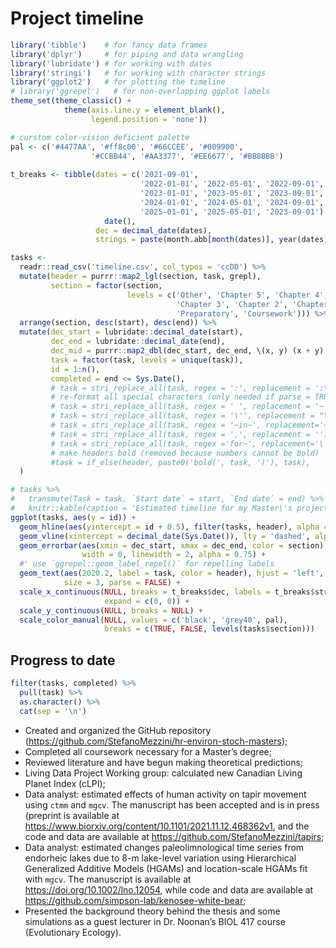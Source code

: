 \newpage

# Project timeline {#timeline}

```r
library('tibble')    # for fancy data frames
library('dplyr')     # for piping and data wrangling
library('lubridate') # for working with dates
library('stringi')   # for working with character strings
library('ggplot2')   # for plotting the timeline
# library('ggrepel')   # for non-overlapping ggplot labels
theme_set(theme_classic() +
            theme(axis.line.y = element_blank(),
                  legend.position = 'none'))

# curstom color-vision deficient palette
pal <- c('#4477AA', '#ff8c00', '#66CCEE', '#009900',
                  '#CCBB44', '#AA3377', '#EE6677', '#BBBBBB')
                  
t_breaks <- tibble(dates = c('2021-09-01',
                             '2022-01-01', '2022-05-01', '2022-09-01',
                             '2023-01-01', '2023-05-01', '2023-09-01',
                             '2024-01-01', '2024-05-01', '2024-09-01',
                             '2025-01-01', '2025-05-01', '2023-09-01') %>%
                     date(),
                   dec = decimal_date(dates),
                   strings = paste(month.abb[month(dates)], year(dates)))

tasks <-
  readr::read_csv('timeline.csv', col_types = 'ccDD') %>%
  mutate(header = purrr::map2_lgl(section, task, grepl),
         section = factor(section,
                          levels = c('Other', 'Chapter 5', 'Chapter 4',
                                     'Chapter 3', 'Chapter 2', 'Chapter 1',
                                     'Preparatory', 'Coursework'))) %>%
  arrange(section, desc(start), desc(end)) %>%
  mutate(dec_start = lubridate::decimal_date(start),
         dec_end = lubridate::decimal_date(end),
         dec_mid = purrr::map2_dbl(dec_start, dec_end, \(x, y) (x + y) / 2),
         task = factor(task, levels = unique(task)),
         id = 1:n(),
         completed = end <= Sys.Date(),
         # task = stri_replace_all(task, regex = ':', replacement = ':\n'),
         # re-format all special characters (only needed if parse = TRUE)
         # task = stri_replace_all(task, regex = ' ', replacement = '~'),
         # task = stri_replace_all(task, regex = '\'', replacement = "\\'"),
         # task = stri_replace_all(task, regex = '~in~', replacement='~\'in\'~'),
         # task = stri_replace_all(task, regex = ',', replacement = ''),
         # task = stri_replace_all(task, regex ='for~', replacement='\'for\'~'),
         # make headers bold (removed because numbers cannot be bold)
         #task = if_else(header, paste0('bold(', task, ')'), task),
  )

# tasks %>%
#   transmute(Task = task, `Start date` = start, `End date` = end) %>%
#   knitr::kable(caption = 'Estimated timeline for my Master\'s project.')
ggplot(tasks, aes(y = id)) +
  geom_hline(aes(yintercept = id + 0.5), filter(tasks, header), alpha = 0.15) +
  geom_vline(xintercept = decimal_date(Sys.Date()), lty = 'dashed', alpha = 0.5) +
  geom_errorbar(aes(xmin = dec_start, xmax = dec_end, color = section),
                width = 0, linewidth = 2, alpha = 0.75) +
  #' use `ggrepel::geom_label_repel()` for repelling labels
  geom_text(aes(2020.2, label = task, color = header), hjust = 'left',
            size = 3, parse = FALSE) +
  scale_x_continuous(NULL, breaks = t_breaks$dec, labels = t_breaks$strings,
                     expand = c(0, 0)) +
  scale_y_continuous(NULL, breaks = NULL) +
  scale_color_manual(NULL, values = c('black', 'grey40', pal),
                     breaks = c(TRUE, FALSE, levels(tasks$section)))
```

## Progress to date

```r
filter(tasks, completed) %>%
  pull(task) %>%
  as.character() %>%
  cat(sep = '\n')
```

- Created and organized the GitHub repository  ([https://github.com/StefanoMezzini/hr-environ-stoch-masters](https://github.com/StefanoMezzini/hr-environ-stoch-masters));
- Completed all coursework necessary for a Master's degree;
- Reviewed literature and have begun making theoretical predictions;
- Living Data Project Working group: calculated new Canadian Living Planet Index (cLPI);
- Data analyst: estimated effects of human activity on tapir movement using `ctmm` and `mgcv`. The manuscript has been accepted and is in press (preprint is available at [https://www.biorxiv.org/content/10.1101/2021.11.12.468362v1](https://www.biorxiv.org/content/10.1101/2021.11.12.468362v1), and the code and data are available at [https://github.com/StefanoMezzini/tapirs](https://github.com/StefanoMezzini/tapirs);
- Data analyst: estimated changes paleolimnological time series from endorheic lakes due to 8-m lake-level variation using Hierarchical Generalized Additive Models (HGAMs) and location-scale HGAMs fit with `mgcv`. The manuscript is available at [https://doi.org/10.1002/lno.12054](https://doi.org/10.1002/lno.12054), while code and data are available at [https://github.com/simpson-lab/kenosee-white-bear](https://github.com/simpson-lab/kenosee-white-bear);
- Presented the background theory behind the thesis and some simulations as a guest lecturer in Dr. Noonan's BIOL 417 course (Evolutionary Ecology).
